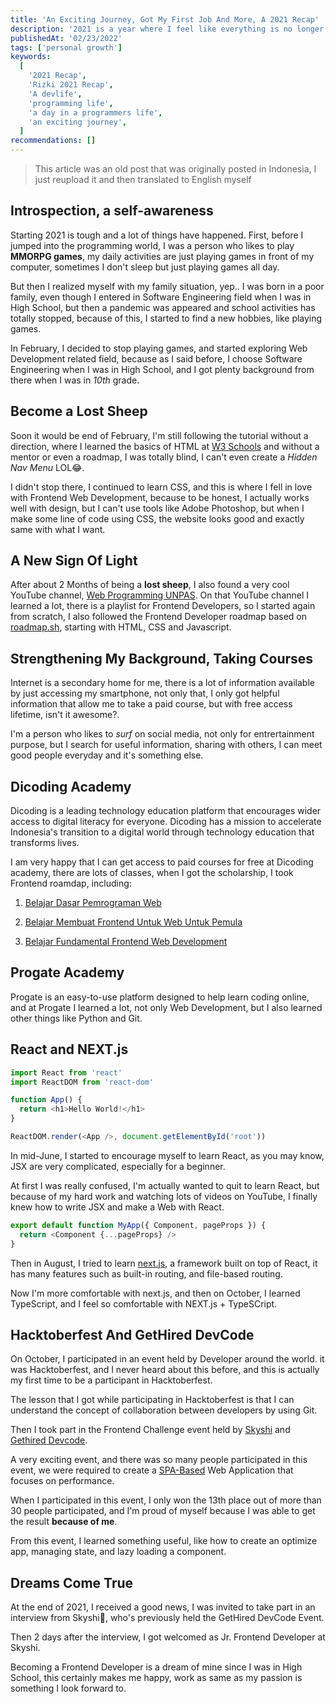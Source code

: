 ```yaml
---
title: 'An Exciting Journey, Got My First Job And More, A 2021 Recap'
description: '2021 is a year where I feel like everything is no longer normal, but everything in my perspective is just fast.'
publishedAt: '02/23/2022'
tags: ['personal growth']
keywords:
  [
    '2021 Recap',
    'Rizki 2021 Recap',
    'A devlife',
    'programming life',
    'a day in a programmers life',
    'an exciting journey',
  ]
recommendations: []
---
```


> This article was an old post that was originally posted in Indonesia, I just reupload it and then translated to English myself

## Introspection, a self-awareness

Starting 2021 is tough and a lot of things have happened.
First, before I jumped into the programming world, I was a person who likes to play **MMORPG games**, my daily activities are just playing games in front of my computer, sometimes I don't sleep but just playing games all day.

But then I realized myself with my family situation, yep.. I was born in a poor family, even though I entered in Software Engineering field when I was in High School, but then a pandemic was appeared and school activities has totally stopped, because of this, I started to find a new hobbies, like playing games.

In February, I decided to stop playing games, and started exploring Web Development related field, because as I said before, I choose Software Engineering when I was in High School, and I got plenty background from there when I was in _10th_ grade.

## Become a Lost Sheep

Soon it would be end of February, I'm still following the tutorial without a direction, where I learned the basics of HTML at [W3 Schools](https://w3schools.com/) and without a mentor or even a roadmap, I was totally blind, I can't even create a _Hidden Nav Menu_ LOL😂.

I didn't stop there, I continued to learn CSS, and this is where I fell in love with Frontend Web Development, because to be honest, I actually works well with design, but I can't use tools like Adobe Photoshop, but when I make some line of code using CSS, the website looks good and exactly same with what I want.

## A New Sign Of Light

After about 2 Months of being a **lost sheep**, I also found a very cool YouTube channel, [Web Programming UNPAS](https://youtube.com/c/WebProgrammingUNPAS). On that YouTube channel I learned a lot, there is a playlist for Frontend Developers, so I started again from scratch, I also followed the Frontend Developer roadmap based on [roadmap.sh](https://roadmap.sh/), starting with HTML, CSS and Javascript.

## Strengthening My Background, Taking Courses

Internet is a secondary home for me, there is a lot of information available by just accessing my smartphone, not only that, I only got helpful information that allow me to take a paid course, but with free access lifetime, isn't it awesome?.

I'm a person who likes to _surf_ on social media, not only for entrertainment purpose, but I search for useful information, sharing with others, I can meet good people everyday and it's something else.

## Dicoding Academy

Dicoding is a leading technology education platform that encourages wider access to digital literacy for everyone. Dicoding has a mission to accelerate Indonesia's transition to a digital world through technology education that transforms lives.

I am very happy that I can get access to paid courses for free at Dicoding academy, there are lots of classes, when I got the scholarship, I took Frontend roamdap, including:

1. [Belajar Dasar Pemrograman Web](https://www.dicoding.com/academies/123)

2. [Belajar Membuat Frontend Untuk Web Untuk Pemula](https://www.dicoding.com/academies/315)

3. [Belajar Fundamental Frontend Web Development](https://www.dicoding.com/academies/163)

## Progate Academy

Progate is an easy-to-use platform designed to help learn coding online, and at Progate I learned a lot, not only Web Development, but I also learned other things like Python and Git.

## React and NEXT.js

```js
import React from 'react'
import ReactDOM from 'react-dom'

function App() {
  return <h1>Hello World!</h1>
}

ReactDOM.render(<App />, document.getElementById('root'))
```

In mid-June, I started to encourage myself to learn React, as you may know, JSX are very complicated, especially for a beginner.

At first I was really confused, I'm actually wanted to quit to learn React, but because of my hard work and watching lots of videos on YouTube, I finally knew how to write JSX and make a Web with React.

```js
export default function MyApp({ Component, pageProps }) {
  return <Component {...pageProps} />
}
```

Then in August, I tried to learn [next.js](https://nextjs.org), a framework built on top of React, it has many features such as built-in routing, and file-based routing.

Now I'm more comfortable with next.js, and then on October, I learned TypeScript, and I feel so comfortable with NEXT.js + TypeSCript.

## Hacktoberfest And GetHired DevCode

On October, I participated in an event held by Developer around the world. it was Hacktoberfest, and I never heard about this before, and this is actually my first time to be a participant in Hacktoberfest.

The lesson that I got while participating in Hacktoberfest is that I can understand the concept of collaboration between developers by using Git.

Then I took part in the Frontend Challenge event held by [Skyshi](https://skyshi.com) and [Gethired Devcode](https://blog.gethired.id/devcode/).

A very exciting event, and there was so many people participated in this event, we were required to create a [SPA-Based](https://developer.mozilla.org/en-US/docs/Glossary/SPA) Web Application that focuses on performance.

When I participated in this event, I only won the 13th place out of more than 30 people participated, and I'm proud of myself because I was able to get the result **because of me**.

From this event, I learned something useful, like how to create an optimize app, managing state, and lazy loading a component.

## Dreams Come True

At the end of 2021, I received a good news, I was invited to take part in an interview from Skyshi🤯, who's previously held the GetHired DevCode Event.

Then 2 days after the interview, I got welcomed as Jr. Frontend Developer at Skyshi.

Becoming a Frontend Developer is a dream of mine since I was in High School, this certainly makes me happy, work as same as my passion is something I look forward to.
